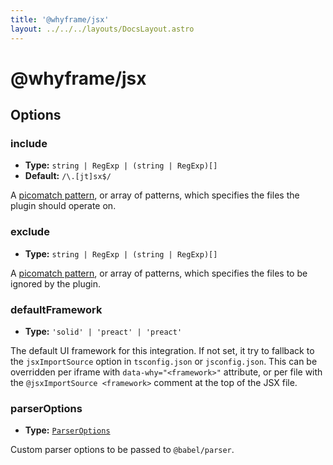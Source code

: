 ```yaml
---
title: '@whyframe/jsx'
layout: ../../../layouts/DocsLayout.astro
---
```



# @whyframe/jsx

<SolidDemo />
<PreactDemo />
<ReactDemo />

## Options

### include

- **Type:** `string | RegExp | (string | RegExp)[]`
- **Default:** `/\.[jt]sx$/`

A [picomatch pattern](https://github.com/micromatch/picomatch), or array of patterns, which specifies the files the plugin should operate on.

### exclude

- **Type:** `string | RegExp | (string | RegExp)[]`

A [picomatch pattern](https://github.com/micromatch/picomatch), or array of patterns, which specifies the files to be ignored by the plugin.

### defaultFramework

- **Type:** `'solid' | 'preact' | 'preact'`

The default UI framework for this integration. If not set, it try to fallback to the `jsxImportSource` option in `tsconfig.json` or `jsconfig.json`. This can be overridden per iframe with `data-why="<framework>"` attribute, or per file with the `@jsxImportSource <framework>` comment at the top of the JSX file.

### parserOptions

- **Type:** [`ParserOptions`](https://babeljs.io/docs/en/babel-parser#options)

Custom parser options to be passed to `@babel/parser`.
